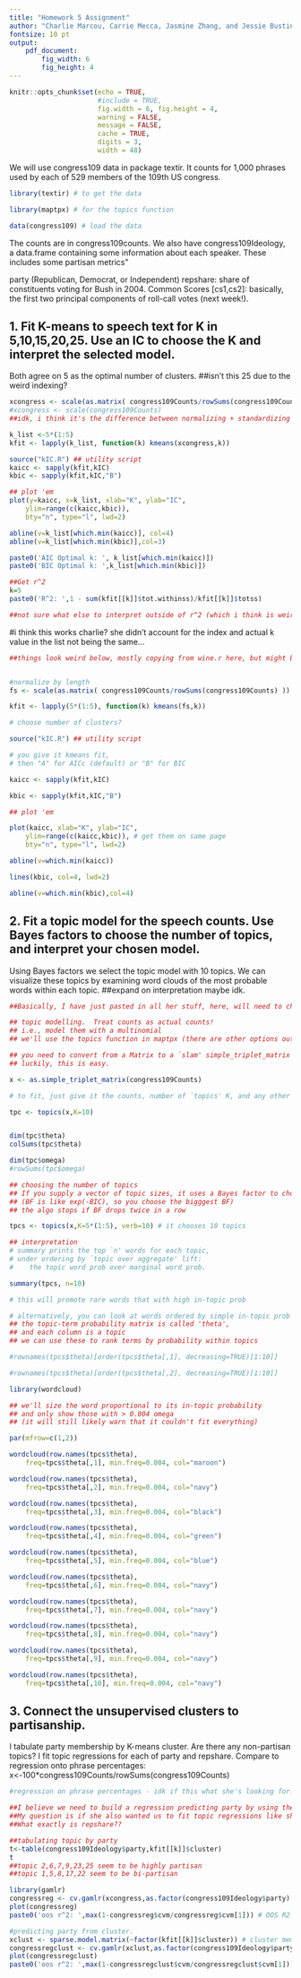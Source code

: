 ```yaml
---
title: "Homework 5 Assignment"
author: "Charlie Marcou, Carrie Mecca, Jasmine Zhang, and Jessie Bustin"
fontsize: 10 pt
output: 
    pdf_document:
        fig_width: 6
        fig_height: 4
---
```


```r
knitr::opts_chunk$set(echo = TRUE, 
                      #include = TRUE, 
                      fig.width = 6, fig.height = 4,
                      warning = FALSE,
                      message = FALSE,
                      cache = TRUE,
                      digits = 3,
                      width = 48) 
```

We will use congress109 data in package textir. It counts for 1,000 phrases used by each of 529 members of the 109th US congress.
```r
library(textir) # to get the data

library(maptpx) # for the topics function

data(congress109) # load the data
```

The counts are in congress109counts. We also have congress109Ideology, a data.frame containing some information about each speaker. These includes some partisan metrics"

party (Republican, Democrat, or Independent)
repshare: share of constituents voting for Bush in 2004.
Common Scores [cs1,cs2]: basically, the first two principal components of roll-call votes (next week!).

## 1. Fit K-means to speech text for K in 5,10,15,20,25. Use an IC to choose the K and interpret the selected model.

Both agree on 5 as the optimal number of clusters. ##isn't this 25 due to the weird indexing?

```r
xcongress <- scale(as.matrix( congress109Counts/rowSums(congress109Counts) )) #do we need to do this or just scale?
#xcongress <- scale(congress109Counts)
##idk, i think it's the difference between normalizing + standardizing vs just standardizing? In the we8there example she does what I did above, in the wine example, she does just scaling but then does an apply where she sets the sd and mean? it's a little confusing.

k_list <-5*(1:5)
kfit <- lapply(k_list, function(k) kmeans(xcongress,k))

source("kIC.R") ## utility script
kaicc <- sapply(kfit,kIC)
kbic <- sapply(kfit,kIC,"B")

## plot 'em
plot(y=kaicc, x=k_list, xlab="K", ylab="IC", 
	ylim=range(c(kaicc,kbic)),
	bty="n", type="l", lwd=2)

abline(v=k_list[which.min(kaicc)], col=4)
abline(v=k_list[which.min(kbic)],col=3)

paste0('AIC Optimal k: ', k_list[which.min(kaicc)])
paste0('BIC Optimal k: ',k_list[which.min(kbic)])

##Get r^2
k=5
paste0('R^2: ',1 - sum(kfit[[k]]$tot.withinss)/kfit[[k]]$totss)

##not sure what else to interpret outside of r^2 (which i think is weird to look at? but she does it in an example, would make more sense to compare reduction in SSE or something like that i think?), we could look at cluster means I guess.
```
#i think this works charlie? she didn't account for the index and actual k value in the list not being the same...


```r
##things look weird below, mostly copying from wine.r here, but might be goofing something.


#normalize by length
fs <- scale(as.matrix( congress109Counts/rowSums(congress109Counts) ))

kfit <- lapply(5*(1:5), function(k) kmeans(fs,k))

# choose number of clusters?

source("kIC.R") ## utility script

# you give it kmeans fit, 
# then "A" for AICc (default) or "B" for BIC

kaicc <- sapply(kfit,kIC)

kbic <- sapply(kfit,kIC,"B")

## plot 'em

plot(kaicc, xlab="K", ylab="IC", 
	ylim=range(c(kaicc,kbic)), # get them on same page
	bty="n", type="l", lwd=2)

abline(v=which.min(kaicc))

lines(kbic, col=4, lwd=2)

abline(v=which.min(kbic),col=4)


```


## 2. Fit a topic model for the speech counts. Use Bayes factors to choose the number of topics, and interpret your chosen model.

Using Bayes factors we select the topic model with 10 topics. We can visualize these topics by examining word clouds of the most probable words within each topic. ##expand on interpretation maybe idk.
```r
##Basically, I have just pasted in all her stuff, here, will need to check what # of topics to choose later.

## topic modelling.  Treat counts as actual counts!
## i.e., model them with a multinomial
## we'll use the topics function in maptpx (there are other options out there)

## you need to convert from a Matrix to a `slam' simple_triplet_matrix
## luckily, this is easy.

x <- as.simple_triplet_matrix(congress109Counts)

# to fit, just give it the counts, number of `topics' K, and any other args

tpc <- topics(x,K=10) 


dim(tpc$theta)
colSums(tpc$theta)

dim(tpc$omega)
#rowSums(tpc$omega)

## choosing the number of topics
## If you supply a vector of topic sizes, it uses a Bayes factor to choose
## (BF is like exp(-BIC), so you choose the bigggest BF)
## the algo stops if BF drops twice in a row

tpcs <- topics(x,K=5*(1:5), verb=10) # it chooses 10 topics 

## interpretation
# summary prints the top `n' words for each topic,
# under ordering by `topic over aggregate' lift:
#    the topic word prob over marginal word prob.

summary(tpcs, n=10) 

# this will promote rare words that with high in-topic prob

# alternatively, you can look at words ordered by simple in-topic prob
## the topic-term probability matrix is called 'theta', 
## and each column is a topic
## we can use these to rank terms by probability within topics

#rownames(tpcs$theta)[order(tpcs$theta[,1], decreasing=TRUE)[1:10]]

#rownames(tpcs$theta)[order(tpcs$theta[,2], decreasing=TRUE)[1:10]]

library(wordcloud)

## we'll size the word proportional to its in-topic probability
## and only show those with > 0.004 omega
## (it will still likely warn that it couldn't fit everything)

par(mfrow=c(1,2))

wordcloud(row.names(tpcs$theta), 
	freq=tpcs$theta[,1], min.freq=0.004, col="maroon")

wordcloud(row.names(tpcs$theta), 
	freq=tpcs$theta[,2], min.freq=0.004, col="navy")

wordcloud(row.names(tpcs$theta), 
	freq=tpcs$theta[,3], min.freq=0.004, col="black")

wordcloud(row.names(tpcs$theta), 
	freq=tpcs$theta[,4], min.freq=0.004, col="green")

wordcloud(row.names(tpcs$theta), 
	freq=tpcs$theta[,5], min.freq=0.004, col="blue")

wordcloud(row.names(tpcs$theta), 
	freq=tpcs$theta[,6], min.freq=0.004, col="navy")

wordcloud(row.names(tpcs$theta), 
	freq=tpcs$theta[,7], min.freq=0.004, col="navy")

wordcloud(row.names(tpcs$theta), 
	freq=tpcs$theta[,8], min.freq=0.004, col="navy")

wordcloud(row.names(tpcs$theta), 
	freq=tpcs$theta[,9], min.freq=0.004, col="navy")

wordcloud(row.names(tpcs$theta), 
	freq=tpcs$theta[,10], min.freq=0.004, col="navy")
```


## 3.  Connect the unsupervised clusters to partisanship.

I tabulate party membership by K-means cluster. Are there any non-partisan topics?
I fit topic regressions for each of party and repshare. Compare to regression onto phrase percentages:
x<-100*congress109Counts/rowSums(congress109Counts)

```r
#regression on phrase percentages - idk if this what she's looking for. This whole question is poorly phrased

##I believe we need to build a regression predicting party by using the k-means clusters we generated. Similar to wine.r
##My question is if she also wanted us to fit topic regressions like she says in the text? for that we could refer to we9there.r
##What exactly is repshare?? 

##tabulating topic by party
t<-table(congress109Ideology$party,kfit[[k]]$cluster)
t
##topic 2,6,7,9,23,25 seem to be highly partisan
##topic 1,5,8,17,22 seem to be bi-partisan

library(gamlr)
congressreg <- cv.gamlr(xcongress,as.factor(congress109Ideology$party),lambda.min.ratio=1e-5) 
plot(congressreg)
paste0('oos r^2: ',max(1-congressreg$cvm/congressreg$cvm[1])) # OOS R2 around 0.218

#predicting party from cluster. 
xclust <- sparse.model.matrix(~factor(kfit[[k]]$cluster)) # cluster membership matrix
congressregclust <- cv.gamlr(xclust,as.factor(congress109Ideology$party),lambda.min.ratio=1e-5) # 
plot(congressregclust)
paste0('oos r^2: ',max(1-congressregclust$cvm/congressregclust$cvm[1])) # OOS R2 around 0.286

```


